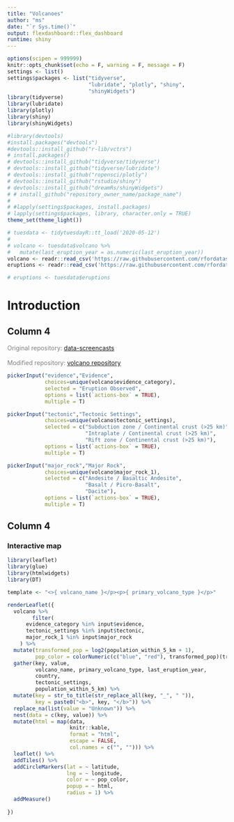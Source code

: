 ```yaml
---
title: "Volcanoes"
author: "ms"
date: "`r Sys.time()`"
output: flexdashboard::flex_dashboard
runtime: shiny
---
```

```r
options(scipen = 999999)
knitr::opts_chunk$set(echo = F, warning = F, message = F)
settings <- list()
settings$packages <- list("tidyverse",
                          "lubridate", "plotly", "shiny",
                          "shinyWidgets")
library(tidyverse)
library(lubridate)
library(plotly)
library(shiny)
library(shinyWidgets)

#library(devtools)
#install.packages("devtools")
#devtools::install_github("r-lib/vctrs")
# install.packages()
# devtools::install_github("tidyverse/tidyverse")
# devtools::install_github("tidyverse/lubridate")
# devtools::install_github("ropensci/plotly")
# devtools::install_github("rstudio/shiny")
# devtools::install_github("dreamRs/shinyWidgets")
# # install_github("repository_owner_name/package_name")
# 
# #lapply(settings$packages, install.packages)
# lapply(settings$packages, library, character.only = TRUE)
theme_set(theme_light())
```

```r
# tuesdata <- tidytuesdayR::tt_load('2020-05-12')
# 
# volcano <- tuesdata$volcano %>%
#   mutate(last_eruption_year = as.numeric(last_eruption_year))
volcano <- readr::read_csv('https://raw.githubusercontent.com/rfordatascience/tidytuesday/master/data/2020/2020-05-12/volcano.csv')
eruptions <- readr::read_csv('https://raw.githubusercontent.com/rfordatascience/tidytuesday/master/data/2020/2020-05-12/eruptions.csv')

# eruptions <- tuesdata$eruptions
```

Introduction {data-icon="fa-atlas"}
=====================================     

Column 4{data-width=150}
-------------------------------------

<font color = "#808080">
Original repository: [data-screencasts](https://github.com/dgrtwo/data-screencasts.git)
<br>
<br>
Modified repository:
[volcano repository](https://github.com/matmusta/volcanoes.git)
</font>


```r
pickerInput("evidence","Evidence", 
            choices=unique(volcano$evidence_category), 
            selected = "Eruption Observed",
            options = list(`actions-box` = TRUE),
            multiple = T)

pickerInput("tectonic","Tectonic Settings", 
            choices=unique(volcano$tectonic_settings), 
            selected = c("Subduction zone / Continental crust (>25 km)",
                         "Intraplate / Continental crust (>25 km)",
                         "Rift zone / Continental crust (>25 km)"),
            options = list(`actions-box` = TRUE),
            multiple = T)

pickerInput("major_rock","Major Rock", 
            choices=unique(volcano$major_rock_1), 
            selected = c("Andesite / Basaltic Andesite",
                         "Basalt / Picro-Basalt",
                         "Dacite"),
            options = list(`actions-box` = TRUE),
            multiple = T)

```


Column 4 {.tabset}
-------------------------------------

### Interactive map 

```r
library(leaflet)
library(glue)
library(htmlwidgets)
library(DT)

template <- "<>{ volcano_name }</p><p>{ primary_volcano_type }</p>"

renderLeaflet({
  volcano %>%
        filter(
      evidence_category %in% input$evidence,
      tectonic_settings %in% input$tectonic,
      major_rock_1 %in% input$major_rock
    ) %>% 
  mutate(transformed_pop = log2(population_within_5_km + 1),
         pop_color = colorNumeric(c("blue", "red"), transformed_pop)(transformed_pop)) %>%
  gather(key, value,
         volcano_name, primary_volcano_type, last_eruption_year,
         country,
         tectonic_settings,
         population_within_5_km) %>%
  mutate(key = str_to_title(str_replace_all(key, "_", " ")),
         key = paste0("<b>", key, "</b>")) %>%
  replace_na(list(value = "Unknown")) %>%
  nest(data = c(key, value)) %>%
  mutate(html = map(data,
                    knitr::kable,
                    format = "html",
                    escape = FALSE,
                    col.names = c("", ""))) %>%
  leaflet() %>%
  addTiles() %>%
  addCircleMarkers(lat = ~ latitude,
                   lng = ~ longitude,
                   color = ~ pop_color,
                   popup = ~ html,
                   radius = 1) %>%
  addMeasure()
  
})

```



